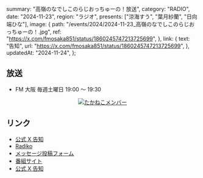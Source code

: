   summary: "高嶺のなでしこのらじおっちゅーの！放送",
  category: "RADIO",
  date: "2024-11-23",
  region: "ラジオ",
  presents: ["涼海すう", "葉月紗蘭", "日向端ひな"],
  image: {
    path: "/events/2024/2024-11-23_高嶺のなでしこのらじおっちゅーの！.jpg",
    ref: "https://x.com/fmosaka851/status/1860245747213725699",
  },
  link: {
    text: "告知",
    url: "https://x.com/fmosaka851/status/1860245747213725699",
  },
  updatedAt: "2024-11-24",
};

## 放送

- FM 大阪 毎週土曜日 19:00 〜 19:30

<p align="center">
  <a href="/events/2024/2024-11-23_高嶺のなでしこのらじおっちゅーの！_2.jpg">
    <img
      src="/events/2024/2024-11-23_高嶺のなでしこのらじおっちゅーの！_2.jpg"
      alt="たかねこメンバー"
    />
  </a>
</p>

## リンク

- [公式 X 告知](https://x.com/takanenofficial/status/1860250687566938602)
- [Radiko](https://radiko.jp/share/?sid=FMO&t=20241005190000)
- [メッセージ投稿フォーム](https://fmosaka.futureartist.net/enquete/354047)
- [番組サイト](https://www.fmosaka.net/_ct/17722199)
- [公式 X 告知](https://x.com/takanenofficial/status/1836979149044600863)
